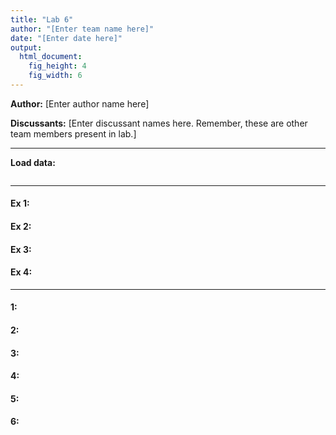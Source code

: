 ```yaml
---
title: "Lab 6"
author: "[Enter team name here]"
date: "[Enter date here]"
output:
  html_document:
    fig_height: 4
    fig_width: 6
---
```


**Author:** [Enter author name here]

**Discussants:** [Enter discussant names here. Remember, these are other team members present in lab.]

* * *

**Load data:**
```r

```

* * *

#### Ex 1:

#### Ex 2:

#### Ex 3:

#### Ex 4:

* * *

#### 1:

#### 2:

#### 3: 

#### 4:

#### 5:

#### 6:
